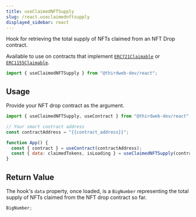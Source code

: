 ```yaml
---
title: useClaimedNFTSupply
slug: /react.useclaimednftsupply
displayed_sidebar: react
---
```


Hook for retrieving the total supply of NFTs claimed from an NFT Drop contract.

Available to use on contracts that implement [`ERC721Claimable`](/contractkit/interfaces/erc721claimable)
or [`ERC1155Claimable`](/contractkit/interfaces/erc1155claimable).

```jsx
import { useClaimedNFTSupply } from "@thirdweb-dev/react";
```

## Usage

Provide your NFT drop contract as the argument.

```jsx
import { useClaimedNFTSupply, useContract } from "@thirdweb-dev/react";

// Your smart contract address
const contractAddress = "{{contract_address}}";

function App() {
  const { contract } = useContract(contractAddress);
  const { data: claimedTokens, isLoading } = useClaimedNFTSupply(contract);
}
```

## Return Value

The hook's `data` property, once loaded, is a `BigNumber`
representing the total supply of NFTs claimed from the NFT drop contract so far.

```ts
BigNumber;
```
